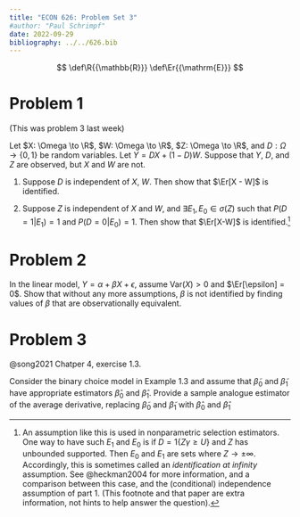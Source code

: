 ```yaml
---
title: "ECON 626: Problem Set 3"
#author: "Paul Schrimpf"
date: 2022-09-29
bibliography: ../../626.bib
---
```


$$
\def\R{{\mathbb{R}}}
\def\Er{{\mathrm{E}}}
$$

# Problem 1

(This was problem 3 last week)

Let $X: \Omega \to \R$, $W:  \Omega \to \R$, $Z: \Omega \to \R$, and $D: \Omega \to \{0, 1\}$ be random variables.
Let $Y = D X + (1-D) W$.  Suppose that $Y$, $D$, and $Z$ are observed, but $X$ and $W$ are not.

1. Suppose $D$ is independent of $X$, $W$.  Then show that $\Er[X - W]$ is identified.

2. Suppose $Z$ is independent of $X$ and $W$, and
$\exists E_1, E_0 \in \sigma(Z)$ such that $P(D=1 | E_1) = 1$ and  $P(D=0|E_0) = 1$.
Then show that $\Er[X-W]$ is identified.^[An assumption like this is used in nonparametric selection estimators.
One way to have such $E_1$ and $E_0$ is if $D = 1\{Z \gamma \geq U\}$
and $Z$ has unbounded supported. Then $E_0$ and $E_1$ are sets where
$Z \to \pm \infty$. Accordingly, this is sometimes called an *identification at infinity* assumption.
See @heckman2004 for more information, and a comparison between this case, and the (conditional) independence assumption of part 1.
(This footnote and that paper are extra information, not hints to help answer the question).]


# Problem 2

In the linear model, $Y = \alpha + \beta X + \epsilon$, assume $\mathrm{Var}(X)>0$ and $\Er[\epsilon] = 0$. Show that without any more assumptions, $\beta$ is not identified by finding values of $\beta$ that are observationally equivalent.


# Problem 3

@song2021 Chatper 4, exercise 1.3.

Consider the binary choice model in Example 1.3 and assume that
$\tilde{\beta}_0$ and $\tilde{\beta}_1$ have appropriate estimators
$\hat{\beta}_0$ and $\hat{\beta}_1$. Provide a sample analogue
estimator of the average derivative, replacing $\tilde{\beta}_0$ and
$\tilde{\beta}_1$ with $\hat{\beta}_0$ and $\hat{\beta}_1$
